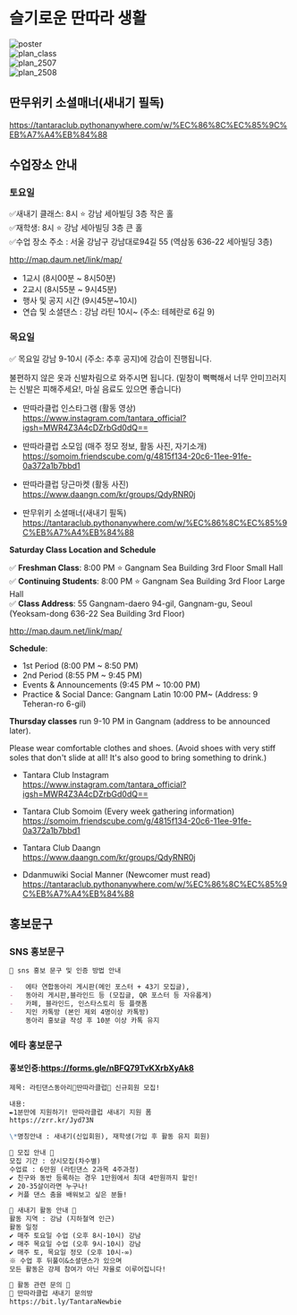 

# 슬기로운 딴따라 생활

<div class="grid grid-cols-4 gap-4 p-4">
    <div class="">
        <img src={poster.src} alt="poster" />
    </div>
    <div class="">
        <img src={plan_class.src} alt="plan_class" />
    </div>
    <div class="">
        <img src={plan_2507.src} alt="plan_2507" />
    </div>
    <div class="">
        <img src={plan_2508.src} alt="plan_2508" />
    </div>
    
</div>

## 딴무위키 소셜매너(새내기 필독)
https://tantaraclub.pythonanywhere.com/w/%EC%86%8C%EC%85%9C%EB%A7%A4%EB%84%88

## 수업장소 안내

### 토요일

✅새내기 클래스: 8시 ⭐ 강남 세아빌딩 3층 작은 홀  
✅재학생: 8시 ⭐ 강남 세아빌딩 3층 큰 홀  
✅수업 장소 주소 : 서울 강남구 강남대로94길 55 (역삼동 636-22 세아빌딩 3층)  

http://map.daum.net/link/map/

- 1교시 (8시00분 ~ 8시50분)
- 2교시 (8시55분 ~ 9시45분)
- 행사 및 공지 시간 (9시45분~10시)
- 연습 및 소셜댄스 : 강남 라틴 10시~ (주소: 테헤란로 6길 9)

### 목요일

✅ 목요일 강남 9-10시 (주소: 추후 공지)에 강습이 진행됩니다.

불편하지 않은 옷과 신발차림으로 와주시면 됩니다.
(밑창이 뻑뻑해서 너무 안미끄러지는 신발은 피해주세요!, 마실 음료도 있으면 좋습니다)


- 딴따라클럽 인스타그램 (활동 영상)  
https://www.instagram.com/tantara_official?igsh=MWR4Z3A4cDZrbGd0dQ== 

- 딴따라클럽 소모임 (매주 정모 정보, 활동 사진, 자기소개)  
https://somoim.friendscube.com/g/4815f134-20c6-11ee-91fe-0a372a1b7bbd1 

- 딴따라클럽 당근마켓 (활동 사진)  
https://www.daangn.com/kr/groups/QdyRNR0j

- 딴무위키 소셜매너(새내기 필독)  
https://tantaraclub.pythonanywhere.com/w/%EC%86%8C%EC%85%9C%EB%A7%A4%EB%84%88


**Saturday Class Location and Schedule**

✅ **Freshman Class**: 8:00 PM ⭐ Gangnam Sea Building 3rd Floor Small Hall  
✅ **Continuing Students**: 8:00 PM ⭐ Gangnam Sea Building 3rd Floor Large Hall  
✅ **Class Address**: 55 Gangnam-daero 94-gil, Gangnam-gu, Seoul (Yeoksam-dong 636-22 Sea Building 3rd Floor)

http://map.daum.net/link/map/

**Schedule**:
- 1st Period (8:00 PM ~ 8:50 PM)  
- 2nd Period (8:55 PM ~ 9:45 PM)  
- Events & Announcements (9:45 PM ~ 10:00 PM)  
- Practice & Social Dance: Gangnam Latin 10:00 PM~ (Address: 9 Teheran-ro 6-gil)  

**Thursday classes** run 9-10 PM in Gangnam (address to be announced later).  

Please wear comfortable clothes and shoes.
(Avoid shoes with very stiff soles that don't slide at all! It's also good to bring something to drink.)

- Tantara Club Instagram  
https://www.instagram.com/tantara_official?igsh=MWR4Z3A4cDZrbGd0dQ== 

- Tantara Club Somoim (Every week gathering information)  
https://somoim.friendscube.com/g/4815f134-20c6-11ee-91fe-0a372a1b7bbd1 

- Tantara Club Daangn  
https://www.daangn.com/kr/groups/QdyRNR0j

- Ddanmuwiki Social Manner (Newcomer must read)  
https://tantaraclub.pythonanywhere.com/w/%EC%86%8C%EC%85%9C%EB%A7%A4%EB%84%88




## 홍보문구

### SNS 홍보문구

```markdown
🌟 sns 홍보 문구 및 인증 방법 안내

-   에타 연합동아리 게시판(메인 포스터 + 43기 모집글),
-   동아리 게시판,블라인드 등 (모집글, QR 포스터 등 자유롭게)
-   카페, 블라인드, 인스타스토리 등 플랫폼
-   지인 카톡방 (본인 제외 4명이상 카톡방)
    동아리 홍보글 작성 후 10분 이상 카톡 유지
```

### 에타 홍보문구
#### 홍보인증:https://forms.gle/nBFQ79TvKXrbXyAk8

```markdown
제목: 라틴댄스동아리💃딴따라클럽🕺 신규회원 모집!

내용:
✒1분만에 지원하기! 딴따라클럽 새내기 지원 폼
https://zrr.kr/Jyd73N

\*명칭안내 : 새내기(신입회원), 재학생(가입 후 활동 유지 회원)

🌟 모집 안내 🌟
모집 기간 : 상시모집(차수별)
수업료 : 6만원 (라틴댄스 2과목 4주과정)
✔ 친구와 동반 등록하는 경우 1만원에서 최대 4만원까지 할인!
✔ 20-35살이라면 누구나!
✔ 커플 댄스 춤을 배워보고 싶은 분들!

🌟 새내기 활동 안내 🌟
활동 지역 : 강남 (지하철역 인근)
활동 일정
✔ 매주 토요일 수업 (오후 8시-10시) 강남
✔ 매주 목요일 수업 (오후 9시-10시) 강남
✔ 매주 토, 목요일 정모 (오후 10시-∞)
※ 수업 후 뒤풀이&소셜댄스가 있으며
모든 활동은 강제 참여가 아닌 자율로 이루어집니다!

🌟 활동 관련 문의 🌟
💬 딴따라클럽 새내기 문의방
https://bit.ly/TantaraNewbie
```
